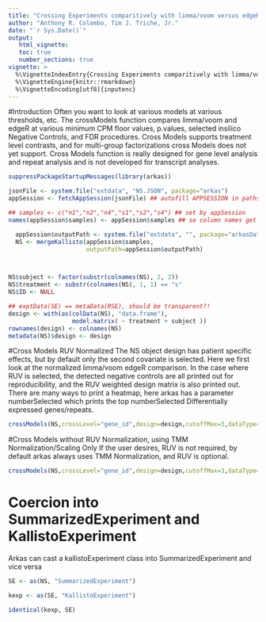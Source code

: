 ```yaml
---
title: "Crossing Experiments comparitively with limma/voom versus edgeR"
author: "Anthony R. Colombo, Tim J. Triche, Jr."
date: "`r Sys.Date()`"
output:
   html_vignette:
   toc: true
   number_sections: true
vignette: >
  %\VignetteIndexEntry{Crossing Experiments comparitively with limma/voom versus edgeR}
  %\VignetteEngine{knitr::rmarkdown}
  %\VignetteEncoding[utf8]{inputenc}
---
```


#Introduction
Often you want to look at various models at various thresholds, etc.  The crossModels function compares limma/voom and edgeR at various minimum CPM floor values, p.values, selected insilico Negative Controls, and FDR procedures.
Cross Models supports treatment level contrasts, and for multi-group factorizations cross Models does not yet support.  Cross Models function is really designed for gene level analysis and repeat analysis and is not developed for transcript analyses.

```r

suppressPackageStartupMessages(library(arkas))

jsonFile <- system.file("extdata", "NS.JSON", package="arkas")
appSession <- fetchAppSession(jsonFile) ## autofill APPSESSION in paths

## samples <- c("n1","n2","n4","s1","s2","s4") ## set by appSession
names(appSession$samples) <- appSession$samples ## so column names get set 

  appSession$outputPath <- system.file("extdata", "", package="arkasData")
  NS <- mergeKallisto(appSession$samples, 
                      outputPath=appSession$outputPath)



NS$subject <- factor(substr(colnames(NS), 2, 2))
NS$treatment <- substr(colnames(NS), 1, 1) == "s"
NS$ID <- NULL

## exptData(SE) == metaData(RSE), should be transparent?!
design <- with(as(colData(NS), "data.frame"),
                  model.matrix( ~ treatment + subject ))
rownames(design) <- colnames(NS)
metadata(NS)$design <- design

```


#Cross Models RUV Normalized
The NS object design has patient specific effects, but by default only the second covariate is selected.  Here we first look at the normalized limma/voom edgeR comparison.
In the case where RUV is selected, the detected negative controls are all printed out for reproducibility, and the RUV weighted design matrix is also printed out.  
There are many ways to print a heatmap, here arkas has a parameter numberSelected which prints the top numberSelected Differentially expressed genes/repeats. 
```r
crossModels(NS,crossLevel="gene_id",design=design,cutoffMax=3,dataType="normalized",species="Homo.sapiens",numberSelected=100,saveReport=FALSE)

```

#Cross Models without RUV Normalization, using TMM Normalization/Scaling Only
If the user desires, RUV is not required, by default arkas always uses TMM Normalization, and RUV is optional.  

```r
crossModels(NS,crossLevel="gene_id",design=design,cutoffMax=3,dataType="unnormalized",species="Homo.sapiens",numberSelected=100)
```

# Coercion into SummarizedExperiment and KallistoExperiment
Arkas can cast a kallistoExperiment class into SummarizedExperiment and vice versa
```r

SE <- as(NS, "SummarizedExperiment")

kexp <- as(SE, "KallistoExperiment")

identical(kexp, SE)
```

